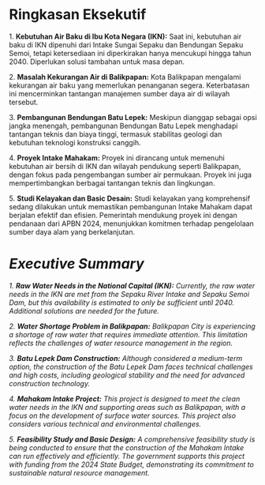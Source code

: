 # Ringkasan Eksekutif {.unnumbered}

1\. **Kebutuhan Air Baku di Ibu Kota Negara (IKN):** Saat ini, kebutuhan air baku di IKN dipenuhi dari Intake Sungai Sepaku dan Bendungan Sepaku Semoi, tetapi ketersediaan ini diperkirakan hanya mencukupi hingga tahun 2040. Diperlukan solusi tambahan untuk masa depan.

2\. **Masalah Kekurangan Air di Balikpapan:** Kota Balikpapan mengalami kekurangan air baku yang memerlukan penanganan segera. Keterbatasan ini mencerminkan tantangan manajemen sumber daya air di wilayah tersebut.

3\. **Pembangunan Bendungan Batu Lepek:** Meskipun dianggap sebagai opsi jangka menengah, pembangunan Bendungan Batu Lepek menghadapi tantangan teknis dan biaya tinggi, termasuk stabilitas geologi dan kebutuhan teknologi konstruksi canggih.

4\. **Proyek Intake Mahakam:** Proyek ini dirancang untuk memenuhi kebutuhan air bersih di IKN dan wilayah pendukung seperti Balikpapan, dengan fokus pada pengembangan sumber air permukaan. Proyek ini juga mempertimbangkan berbagai tantangan teknis dan lingkungan.

5\. **Studi Kelayakan dan Basic Desain:** Studi kelayakan yang komprehensif sedang dilakukan untuk memastikan pembangunan Intake Mahakam dapat berjalan efektif dan efisien. Pemerintah mendukung proyek ini dengan pendanaan dari APBN 2024, menunjukkan komitmen terhadap pengelolaan sumber daya alam yang berkelanjutan.

# *Executive Summary* {.unnumbered}

*1. **Raw Water Needs in the National Capital (IKN):** Currently, the raw water needs in the IKN are met from the Sepaku River Intake and Sepaku Semoi Dam, but this availability is estimated to only be sufficient until 2040. Additional solutions are needed for the future.*

*2. **Water Shortage Problem in Balikpapan:** Balikpapan City is experiencing a shortage of raw water that requires immediate attention. This limitation reflects the challenges of water resource management in the region.*

*3. **Batu Lepek Dam Construction:** Although considered a medium-term option, the construction of the Batu Lepek Dam faces technical challenges and high costs, including geological stability and the need for advanced construction technology.*

*4. **Mahakam Intake Project:** This project is designed to meet the clean water needs in the IKN and supporting areas such as Balikpapan, with a focus on the development of surface water sources. This project also considers various technical and environmental challenges.*

*5. **Feasibility Study and Basic Design:** A comprehensive feasibility study is being conducted to ensure that the construction of the Mahakam Intake can run effectively and efficiently. The government supports this project with funding from the 2024 State Budget, demonstrating its commitment to sustainable natural resource management.*
